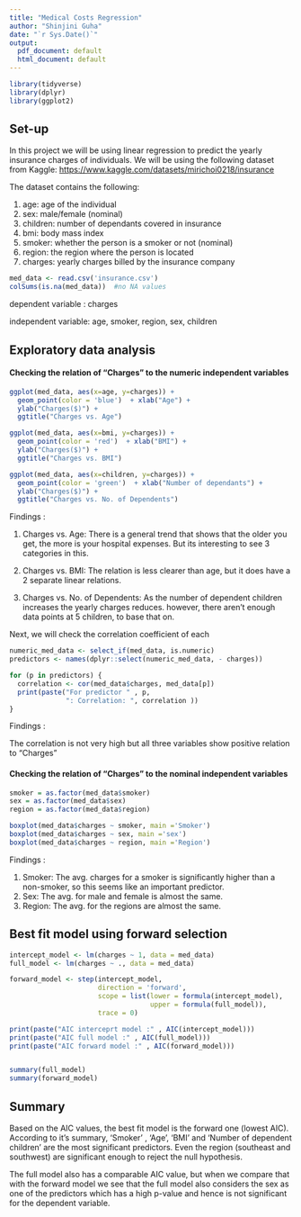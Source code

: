 ```yaml
---
title: "Medical Costs Regression"
author: "Shinjini Guha"
date: "`r Sys.Date()`"
output:
  pdf_document: default
  html_document: default
---
```


```r
library(tidyverse)
library(dplyr)
library(ggplot2)
```

## Set-up

In this project we will be using linear regression to predict the yearly insurance charges of individuals. We will be using the following dataset from Kaggle: <https://www.kaggle.com/datasets/mirichoi0218/insurance>

The dataset contains the following:

1. age: age of the individual
2. sex: male/female (nominal)
3. children: number of dependants covered in insurance
4. bmi: body mass index
5. smoker: whether the person is a smoker or not (nominal)
6. region: the region where the person is located
7. charges: yearly charges billed by the insurance company

```r
med_data <- read.csv('insurance.csv')
colSums(is.na(med_data))  #no NA values
```

dependent variable : charges

independent variable: age, smoker, region, sex, children

## Exploratory data analysis


#### Checking the relation of "Charges" to the numeric independent variables

```r

ggplot(med_data, aes(x=age, y=charges)) + 
  geom_point(color = 'blue')  + xlab("Age") +
  ylab("Charges($)") +
  ggtitle("Charges vs. Age") 

ggplot(med_data, aes(x=bmi, y=charges)) + 
  geom_point(color = 'red')  + xlab("BMI") +
  ylab("Charges($)") +
  ggtitle("Charges vs. BMI") 

ggplot(med_data, aes(x=children, y=charges)) + 
  geom_point(color = 'green')  + xlab("Number of dependants") +
  ylab("Charges($)") +
  ggtitle("Charges vs. No. of Dependents") 

```
Findings :

1. Charges vs. Age: There is a general trend that shows that the older you get, the more is your hospital expenses. But its interesting to see 3 categories in this.

2. Charges vs. BMI: The relation is less clearer than age, but it does have a 2 separate linear relations.

3. Charges vs. No. of Dependents: As the number of dependent children increases the yearly charges reduces. however, there aren't enough data points at 5 children, to base that on.



Next, we will check the correlation coefficient of each

```r

numeric_med_data <- select_if(med_data, is.numeric) 
predictors <- names(dplyr::select(numeric_med_data, - charges))

for (p in predictors) {
  correlation <- cor(med_data$charges, med_data[p])
  print(paste("For predictor " , p, 
              ": Correlation: ", correlation ))
}

```

Findings : 

The correlation is not very high but all three variables show positive relation to "Charges"

#### Checking the relation of "Charges" to the nominal independent variables

```r
smoker = as.factor(med_data$smoker)
sex = as.factor(med_data$sex)
region = as.factor(med_data$region)

boxplot(med_data$charges ~ smoker, main ='Smoker')
boxplot(med_data$charges ~ sex, main ='sex')
boxplot(med_data$charges ~ region, main ='Region')

```

Findings : 

1. Smoker: The avg. charges for a smoker is significantly higher than a non-smoker, so this seems like an important predictor.
2. Sex: The avg. for male and female is almost the same. 
3. Region: The avg. for the regions are almost the same.

## Best fit model using forward selection

```r
intercept_model <- lm(charges ~ 1, data = med_data)
full_model <- lm(charges ~ ., data = med_data)

forward_model <- step(intercept_model,
                      direction = 'forward',
                      scope = list(lower = formula(intercept_model),
                                   upper = formula(full_model)),
                      trace = 0)

print(paste("AIC interceprt model :" , AIC(intercept_model)))
print(paste("AIC full model :" , AIC(full_model)))
print(paste("AIC forward model :" , AIC(forward_model)))


summary(full_model)
summary(forward_model)
```


## Summary

Based on the AIC values, the best fit model is the forward one (lowest AIC). According to it's summary, 'Smoker' , 'Age', 'BMI' and 'Number of dependent children' are the most significant predictors. Even the region (southeast and southwest) are significant enough to reject the null hypothesis. 

The full model also has a comparable AIC value, but when we compare that with the forward model we see that the full model also considers the sex as one of the predictors which has a high p-value and hence is not significant for the dependent variable.




